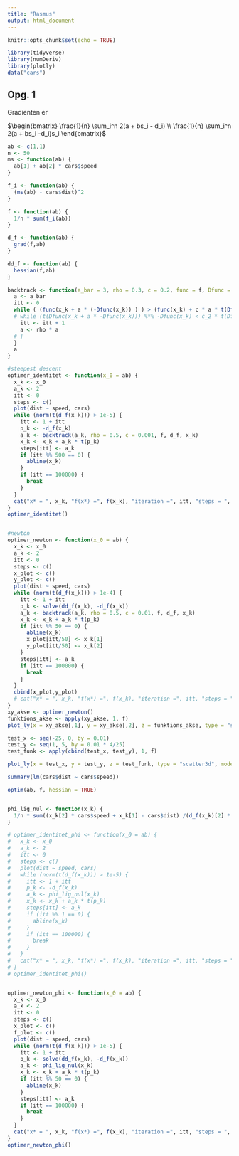 ```yaml
---
title: "Rasmus"
output: html_document
---
```


```r
knitr::opts_chunk$set(echo = TRUE)

library(tidyverse)
library(numDeriv)
library(plotly)
data("cars")
```


## Opg. 1

Gradienten er

$\begin{bmatrix} \frac{1}{n} \sum_i^n 2(a + bs_i - d_i) \\ \frac{1}{n} \sum_i^n 2(a + bs_i -d_i)s_i \end{bmatrix}$




```r
ab <- c(1,1)
n <- 50
ms <- function(ab) {
  ab[1] + ab[2] * cars$speed
}

f_i <- function(ab) {
  (ms(ab) - cars$dist)^2
}

f <- function(ab) {
  1/n * sum(f_i(ab))
}

d_f <- function(ab) {
  grad(f,ab)
}

dd_f <- function(ab) {
  hessian(f,ab)
}

backtrack <- function(a_bar = 3, rho = 0.3, c = 0.2, func = f, Dfunc = d_f, x_k = ab, c_2 = 0.5) {
  a <- a_bar
  itt <- 0
  while ( (func(x_k + a * (-Dfunc(x_k)) ) ) > (func(x_k) + c * a * t(Dfunc(x_k)) %*% (-Dfunc(x_k))) ) {
  # while (t(Dfunc(x_k + a * -Dfunc(x_k))) %*% -Dfunc(x_k) < c_2 * t(Dfunc(x_k)) %*% -Dfunc(x_k) ) {
    itt <- itt + 1
    a <- rho * a
  # }
  }
  a
}

#steepest descent
optimer_identitet <- function(x_0 = ab) {
  x_k <- x_0
  a_k <- 2
  itt <- 0
  steps <- c()
  plot(dist ~ speed, cars)
  while (norm(t(d_f(x_k))) > 1e-5) {
    itt <- 1 + itt
    p_k <- -d_f(x_k)
    a_k <- backtrack(a_k, rho = 0.5, c = 0.001, f, d_f, x_k)
    x_k <- x_k + a_k * t(p_k)
    steps[itt] <- a_k
    if (itt %% 500 == 0) {
      abline(x_k)
    }
    if (itt == 100000) {
      break
    }
  }
  cat("x* = ", x_k, "f(x*) =", f(x_k), "iteration =", itt, "steps = ", steps[1:5])
}
optimer_identitet()


#newton
optimer_newton <- function(x_0 = ab) {
  x_k <- x_0
  a_k <- 2
  itt <- 0
  steps <- c()
  x_plot <- c()
  y_plot <- c()
  plot(dist ~ speed, cars)
  while (norm(t(d_f(x_k))) > 1e-4) {
    itt <- 1 + itt
    p_k <- solve(dd_f(x_k), -d_f(x_k))
    a_k <- backtrack(a_k, rho = 0.5, c = 0.01, f, d_f, x_k)
    x_k <- x_k + a_k * t(p_k)
    if (itt %% 50 == 0) {
      abline(x_k)
      x_plot[itt/50] <- x_k[1]
      y_plot[itt/50] <- x_k[2]
    }
    steps[itt] <- a_k
    if (itt == 100000) {
      break
    }
  }
  cbind(x_plot,y_plot)
  # cat("x* = ", x_k, "f(x*) =", f(x_k), "iteration =", itt, "steps = ", steps[1:5])
}
xy_akse <- optimer_newton()
funktions_akse <- apply(xy_akse, 1, f)
plot_ly(x = xy_akse[,1], y = xy_akse[,2], z = funktions_akse, type = "scatter3d", mode = "markers")

test_x <- seq(-25, 0, by = 0.01)
test_y <- seq(1, 5, by = 0.01 * 4/25)
test_funk <- apply(cbind(test_x, test_y), 1, f)

plot_ly(x = test_x, y = test_y, z = test_funk, type = "scatter3d", mode = "markers")

summary(lm(cars$dist ~ cars$speed))

optim(ab, f, hessian = TRUE)


phi_lig_nul <- function(x_k) {
  1/n * sum((x_k[2] * cars$speed + x_k[1] - cars$dist) /(d_f(x_k)[2] * cars$speed + d_f(x_k)[1]))
}

# optimer_identitet_phi <- function(x_0 = ab) {
#   x_k <- x_0
#   a_k <- 2
#   itt <- 0
#   steps <- c()
#   plot(dist ~ speed, cars)
#   while (norm(t(d_f(x_k))) > 1e-5) {
#     itt <- 1 + itt
#     p_k <- -d_f(x_k)
#     a_k <- phi_lig_nul(x_k)
#     x_k <- x_k + a_k * t(p_k)
#     steps[itt] <- a_k
#     if (itt %% 1 == 0) {
#       abline(x_k)
#     }
#     if (itt == 100000) {
#       break
#     }
#   }
#   cat("x* = ", x_k, "f(x*) =", f(x_k), "iteration =", itt, "steps = ", steps[1:5])
# }
# optimer_identitet_phi()


optimer_newton_phi <- function(x_0 = ab) {
  x_k <- x_0
  a_k <- 2
  itt <- 0
  steps <- c()
  x_plot <- c()
  f_plot <- c()
  plot(dist ~ speed, cars)
  while (norm(t(d_f(x_k))) > 1e-5) {
    itt <- 1 + itt
    p_k <- solve(dd_f(x_k), -d_f(x_k))
    a_k <- phi_lig_nul(x_k)
    x_k <- x_k + a_k * t(p_k)
    if (itt %% 50 == 0) {
      abline(x_k)
    }
    steps[itt] <- a_k
    if (itt == 100000) {
      break
    }
  }
  cat("x* = ", x_k, "f(x*) =", f(x_k), "iteration =", itt, "steps = ", steps[1:5])
}
optimer_newton_phi()



```


